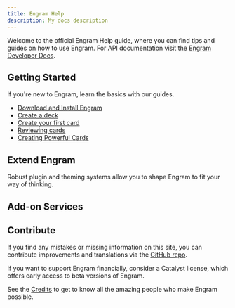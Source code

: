 ```yaml
---
title: Engram Help
description: My docs description
---
```


Welcome to the official Engram Help guide, where you can find tips and guides on how to use Engram. For API documentation visit the [Engram Developer Docs](/).

Getting Started
---
If you're new to Engram, learn the basics with our guides.
- [Download and Install Engram](/getting-started/download-and-install/)
- [Create a deck](/getting-started/create-a-deck/)
- [Create your first card](/getting-started/create-your-first-card/)
- [Reviewing cards](/getting-started/reviewing-cards/)
- [Creating Powerful Cards](/cards/card-guidelines)

Extend Engram
---
Robust plugin and theming systems allow you to shape Engram to fit your way of thinking.

<CardGrid>
  <LinkCard title="Themes" href="/extending-engram/themes" description="Customize the look and feel of Engram with community-made color schemes." />
  <LinkCard title="Community Plugins" href="/extending-engram/plugins" description="Enable more capabilities with features built by Engram users." />
</CardGrid>


Add-on Services
---
<LinkCard title="Engram Sync" href="/sync" description="A safe and secure way to synchronize your notes across any device and OS." />

Contribute
---
If you find any mistakes or missing information on this site, you can contribute improvements and translations via the [GitHub repo](https://github.com/engramapp).

If you want to support Engram financially, consider a Catalyst license, which offers early access to beta versions of Engram.

See the [Credits](/engram/credits) to get to know all the amazing people who make Engram possible.